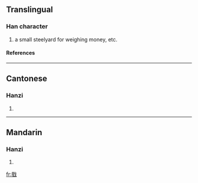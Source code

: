 ==Translingual==
===Han character===
{{Han char|rn=62|rad=戈|as=09|sn=13|four=6315<sub>0</sub>|canj=日一戈 (AMI)}}
# a small steelyard for weighing money, etc.
====References====
{{Han ref|kx=0413.241|dkj=11630|dj=0756.210|hdz=21408.190|uh=6225|ud=25125|bh=DD75|bd=56693}}
----
==Cantonese==
===Hanzi===
{{yue-hanzi|jyut=|y=dang2, dang6}}
# {{defn|Cantonese}}
----
==Mandarin==
===Hanzi===
{{cmn-hanzi|pin=[[děng]] (deng3)|wg=teng<sup>3</sup>}}
# {{defn|Mandarin}}

[[fr:戥]]